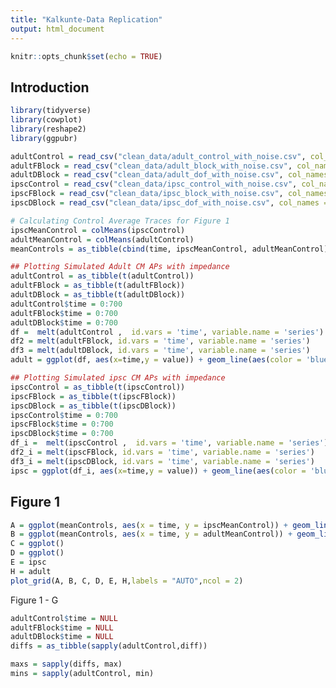 ```yaml
---
title: "Kalkunte-Data Replication"
output: html_document
---
```


```r
knitr::opts_chunk$set(echo = TRUE)
```

## Introduction


```r
library(tidyverse)
library(cowplot)
library(reshape2)
library(ggpubr)
```

```r
adultControl = read_csv("clean_data/adult_control_with_noise.csv", col_names=FALSE)
adultFBlock = read_csv("clean_data/adult_block_with_noise.csv", col_names = FALSE)
adultDBlock = read_csv("clean_data/adult_dof_with_noise.csv", col_names = FALSE)
ipscControl = read_csv("clean_data/ipsc_control_with_noise.csv", col_names = FALSE)
ipscFBlock = read_csv("clean_data/ipsc_block_with_noise.csv", col_names = FALSE)
ipscDBlock = read_csv("clean_data/ipsc_dof_with_noise.csv", col_names = FALSE)

# Calculating Control Average Traces for Figure 1
ipscMeanControl = colMeans(ipscControl)
adultMeanControl = colMeans(adultControl)
meanControls = as_tibble(cbind(time, ipscMeanControl, adultMeanControl))

## Plotting Simulated Adult CM APs with impedance
adultControl = as_tibble(t(adultControl))
adultFBlock = as_tibble(t(adultFBlock))
adultDBlock = as_tibble(t(adultDBlock))
adultControl$time = 0:700
adultFBlock$time = 0:700
adultDBlock$time = 0:700
df =  melt(adultControl ,  id.vars = 'time', variable.name = 'series')
df2 = melt(adultFBlock, id.vars = 'time', variable.name = 'series')
df3 = melt(adultDBlock, id.vars = 'time', variable.name = 'series')
adult = ggplot(df, aes(x=time,y = value)) + geom_line(aes(color = 'blue')) + geom_line(data = df2, aes(x = time, y=value,color = 'green')) + geom_line(data = df3, aes(x = time, y=value,color = 'purple')) + xlab("Time(ms)")+ ylab("Membrane Potential (mV)") + scale_colour_manual(name = '', values =c('blue'='blue','green'='green','purple'='purple'), labels = c('Control','1-50% Ikr Block', 'Dofetilide Ikr Block'))

## Plotting Simulated ipsc CM APs with impedance
ipscControl = as_tibble(t(ipscControl))
ipscFBlock = as_tibble(t(ipscFBlock))
ipscDBlock = as_tibble(t(ipscDBlock))
ipscControl$time = 0:700
ipscFBlock$time = 0:700
ipscDBlock$time = 0:700
df_i =  melt(ipscControl ,  id.vars = 'time', variable.name = 'series')
df2_i = melt(ipscFBlock, id.vars = 'time', variable.name = 'series')
df3_i = melt(ipscDBlock, id.vars = 'time', variable.name = 'series')
ipsc = ggplot(df_i, aes(x=time,y = value)) + geom_line(aes(color = 'blue')) + geom_line(data = df2_i, aes(x = time, y=value,color = 'green')) + geom_line(data = df3_i, aes(x = time, y=value,color = 'purple')) ++ xlab("Time(ms)")+ ylab("Membrane Potential (mV)") + scale_colour_manual(name = '', values =c('blue'='blue','green'='green','purple'='purple'), labels = c('Control','1-50% Ikr Block', 'Dofetilide Ikr Block'))

```
## Figure 1
```r
A = ggplot(meanControls, aes(x = time, y = ipscMeanControl)) + geom_line() + ggtitle("Simulated Baseline iPSC-CM AP") + xlab("Time (ms)") + ylab("Membrane Potential (mV)")
B = ggplot(meanControls, aes(x = time, y = adultMeanControl)) + geom_line(color = "red") + ggtitle("Simulated Baseline Adult-CM AP") + xlab("Time (ms)") + ylab("Membrane Potential (mV)")
C = ggplot()
D = ggplot()
E = ipsc
H = adult
plot_grid(A, B, C, D, E, H,labels = "AUTO",ncol = 2)
```

Figure 1 - G
```r
adultControl$time = NULL
adultFBlock$time = NULL
adultDBlock$time = NULL
diffs = as_tibble(sapply(adultControl,diff))

maxs = sapply(diffs, max)
mins = sapply(adultControl, min)

```



